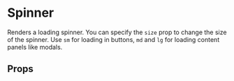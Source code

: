  
 
<Meta of={Stories} />
 
# Spinner
 
Renders a loading spinner. You can specify the `size` prop to change the size of the spinner. Use `sm` for 
loading in buttons, `md` and `lg` for loading content panels like modals.
 
<Canvas of={Stories.Example} />

## Props

<Controls />